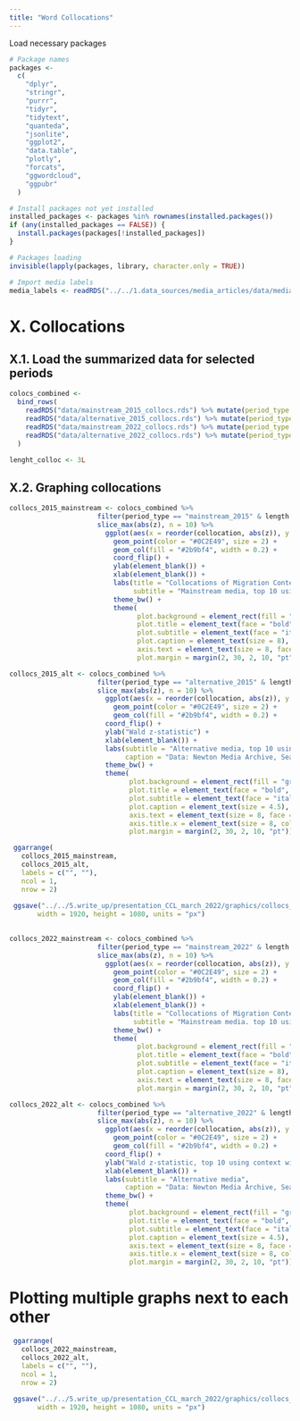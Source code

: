 ```yaml
---
title: "Word Collocations"
---
```

Load necessary packages
```r
# Package names
packages <-
  c(
    "dplyr",
    "stringr",
    "purrr",
    "tidyr",
    "tidytext",
    "quanteda",
    "jsonlite",
    "ggplot2",
    "data.table",
    "plotly",
    "forcats",
    "ggwordcloud",
    "ggpubr"
  )

# Install packages not yet installed
installed_packages <- packages %in% rownames(installed.packages())
if (any(installed_packages == FALSE)) {
  install.packages(packages[!installed_packages])
}

# Packages loading
invisible(lapply(packages, library, character.only = TRUE))

# Import media labels
media_labels <- readRDS("../../1.data_sources/media_articles/data/media_type_labels/all_media_labels_with_doc_id.rds")

```


# X. Collocations

## X.1. Load the summarized data for selected periods

```r
colocs_combined <-
  bind_rows(
    readRDS("data/mainstream_2015_collocs.rds") %>% mutate(period_type = "mainstream_2015"),
    readRDS("data/alternative_2015_collocs.rds") %>% mutate(period_type = "alternative_2015"),
    readRDS("data/mainstream_2022_collocs.rds") %>% mutate(period_type = "mainstream_2022"),
    readRDS("data/alternative_2022_collocs.rds") %>% mutate(period_type = "alternative_2022")
  )

lenght_colloc <- 3L
```

## X.2. Graphing collocations

```r
collocs_2015_mainstream <- colocs_combined %>% 
                      filter(period_type == "mainstream_2015" & length == lenght_colloc) %>% 
                      slice_max(abs(z), n = 10) %>%
                        ggplot(aes(x = reorder(collocation, abs(z)), y = abs(z))) +
                          geom_point(color = "#0C2E49", size = 2) +
                          geom_col(fill = "#2b9bf4", width = 0.2) +
                          coord_flip() +
                          ylab(element_blank()) +
                          xlab(element_blank()) +
                          labs(title = "Collocations of Migration Content in the Czech news media: October-December 2015",
                               subtitle = "Mainstream media, top 10 using context window of 5 lemma") +
                          theme_bw() +
                          theme(
                                plot.background = element_rect(fill = "grey90"),
                                plot.title = element_text(face = "bold", size = 9),
                                plot.subtitle = element_text(face = "italic", size = 8),
                                plot.caption = element_text(size = 8),
                                axis.text = element_text(size = 8, face = "bold", color = "black"),
                                plot.margin = margin(2, 30, 2, 10, "pt"))

collocs_2015_alt <- colocs_combined %>% 
                      filter(period_type == "alternative_2015" & length == lenght_colloc) %>% 
                      slice_max(abs(z), n = 10) %>%
                        ggplot(aes(x = reorder(collocation, abs(z)), y = abs(z))) +
                          geom_point(color = "#0C2E49", size = 2) +
                          geom_col(fill = "#2b9bf4", width = 0.2) +
                        coord_flip() +
                        ylab("Wald z-statistic") +
                        xlab(element_blank()) +
                        labs(subtitle = "Alternative media, top 10 using context window of 5 lemma",
                             caption = "Data: Newton Media Archive, Search string: běženec* OR běženk* OR imigrant* OR migra* OR imigra* OR přistěhoval* OR uprchl* OR utečen* OR azylant*") +
                        theme_bw() +
                        theme(
                              plot.background = element_rect(fill = "grey90"),
                              plot.title = element_text(face = "bold", size = 10),
                              plot.subtitle = element_text(face = "italic", size = 8),
                              plot.caption = element_text(size = 4.5),
                              axis.text = element_text(size = 8, face = "bold", color = "black"),
                              axis.title.x = element_text(size = 8, color = "black"),
                              plot.margin = margin(2, 30, 2, 10, "pt"))

```


```r

 ggarrange(
   collocs_2015_mainstream,
   collocs_2015_alt,
   labels = c("", ""),
   ncol = 1,
   nrow = 2)
 
 ggsave("../../5.write_up/presentation_CCL_march_2022/graphics/collocs_2015.png", device = "png",
       width = 1920, height = 1080, units = "px")
 
```


```r
collocs_2022_mainstream <- colocs_combined %>% 
                      filter(period_type == "mainstream_2022" & length == lenght_colloc) %>% 
                      slice_max(abs(z), n = 10) %>%
                        ggplot(aes(x = reorder(collocation, abs(z)), y = abs(z))) +
                          geom_point(color = "#0C2E49", size = 2) +
                          geom_col(fill = "#2b9bf4", width = 0.2) +
                          coord_flip() +
                          ylab(element_blank()) +
                          xlab(element_blank()) +
                          labs(title = "Collocations of Migration Content in the Czech news media: February-March 2022",
                               subtitle = "Mainstream media. top 10 using context window of 5 lemma") +
                          theme_bw() +
                          theme(
                                plot.background = element_rect(fill = "grey90"),
                                plot.title = element_text(face = "bold", size = 9),
                                plot.subtitle = element_text(face = "italic", size = 8),
                                plot.caption = element_text(size = 8),
                                axis.text = element_text(size = 8, face = "bold", color = "black"),
                                plot.margin = margin(2, 30, 2, 10, "pt"))

collocs_2022_alt <- colocs_combined %>% 
                      filter(period_type == "alternative_2022" & length == lenght_colloc) %>% 
                      slice_max(abs(z), n = 10) %>%
                        ggplot(aes(x = reorder(collocation, abs(z)), y = abs(z))) +
                          geom_point(color = "#0C2E49", size = 2) +
                          geom_col(fill = "#2b9bf4", width = 0.2) +
                        coord_flip() +
                        ylab("Wald z-statistic, top 10 using context window of 5 lemma") +
                        xlab(element_blank()) +
                        labs(subtitle = "Alternative media",
                             caption = "Data: Newton Media Archive, Search string: běženec* OR běženk* OR imigrant* OR migra* OR imigra* OR přistěhoval* OR uprchl* OR utečen* OR azylant*") +
                        theme_bw() +
                        theme(
                              plot.background = element_rect(fill = "grey90"),
                              plot.title = element_text(face = "bold", size = 10),
                              plot.subtitle = element_text(face = "italic", size = 8),
                              plot.caption = element_text(size = 4.5),
                              axis.text = element_text(size = 8, face = "bold", color = "black"),
                              axis.title.x = element_text(size = 8, color = "black"),
                              plot.margin = margin(2, 30, 2, 10, "pt"))
```

# Plotting multiple graphs next to each other
```r
 ggarrange(
   collocs_2022_mainstream,
   collocs_2022_alt,
   labels = c("", ""),
   ncol = 1,
   nrow = 2)
 
 ggsave("../../5.write_up/presentation_CCL_march_2022/graphics/collocs_2022.png", device = "png",
       width = 1920, height = 1080, units = "px")
 
```



